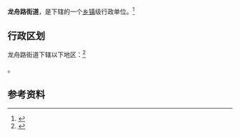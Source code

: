 {{中国乡级行政区|51/01/04/027/000}}

'''龙舟路街道'''，是{{PRC admin/fullname|51/01/04/027/000|3}}下辖的一个[[乡镇|乡镇]]级行政单位。<ref>{{PRC admin/ref sgc|{{PRC admin/parent|51/01/04/027/000}}}}</ref>

== 行政区划 ==

龙舟路街道下辖以下地区：<ref>{{PRC admin/ref sgc|51/01/04/027/000}}</ref>

{{PRC admin/children|51/01/04/027/000}}。

== 参考资料 ==

{{reflist}}

{{行政区划小作品}}
{{PRC admin/navcat|51/01/04/027/000}}